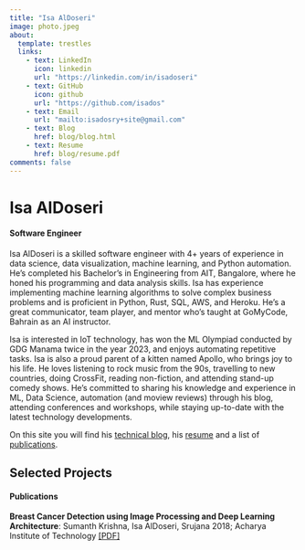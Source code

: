 ```yaml
---
title: "Isa AlDoseri"
image: photo.jpeg
about:
  template: trestles
  links:
    - text: LinkedIn
      icon: linkedin
      url: "https://linkedin.com/in/isadoseri"
    - text: GitHub
      icon: github
      url: "https://github.com/isados"
    - text: Email
      url: "mailto:isadosry+site@gmail.com"
    - text: Blog
      href: blog/blog.html
    - text: Resume
      href: blog/resume.pdf
comments: false
---
```

::: {.column-page}

<span><h1>Isa AlDoseri</h1> <h4>Software Engineer</h4></span>


Isa AlDoseri is a skilled software engineer with 4+ years of experience in data science, data visualization, machine learning, and Python automation. He's completed his Bachelor's in Engineering from AIT, Bangalore, where he honed his programming and data analysis skills. Isa has experience implementing machine learning algorithms to solve complex business problems and is proficient in Python, Rust, SQL, AWS, and Heroku. He's a great communicator, team player, and mentor who's taught at GoMyCode, Bahrain as an AI instructor.

Isa is interested in IoT technology, has won the ML Olympiad conducted by GDG Manama twice in the year 2023, and enjoys automating repetitive tasks. Isa is also a proud parent of a kitten named Apollo, who brings joy to his life. He loves listening to rock music from the 90s, travelling to new countries, doing CrossFit, reading non-fiction, and attending stand-up comedy shows. He's committed to sharing his knowledge and experience in ML, Data Science, automation (and moview reviews) through his blog, attending conferences and workshops, while staying up-to-date with the latest technology developments.

On this site you will find his [technical blog](blog.html), his [resume](resume.pdf) and a list of [publications](papers).
<p></p>

## Selected Projects

#### Publications

**Breast Cancer Detection using Image Processing and Deep Learning Architecture**: Sumanth Krishna, Isa AlDoseri, Srujana 2018; Acharya Institute of Technology [[PDF]](/papers/breast-cancer-paper.pdf)</p>

<!-- **Classification and mapping of low-statured shrubland cover types in post-agricultural landscapes of the US Northeast.** Mahoney, MJ, Johnson, LK, Guinan, AZ, and Beier, CM. 2022. International Journal of Remote Sensing 43(19-24): 7117-7138. [https://doi.org/10.1080/01431161.2022.2155086](https://doi.org/10.1080/01431161.2022.2155086) -->

<!-- #### Python Packages -->

:::
